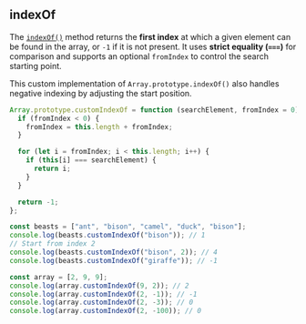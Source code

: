
## indexOf

The [`indexOf()`](https://developer.mozilla.org/en-US/docs/Web/JavaScript/Reference/Global_Objects/Array/indexOf)
method returns the **first index** at which a given element can be found in the array, or `-1` if it is not present.
It uses **strict equality (`===`)** for comparison and supports an optional `fromIndex` to control the search starting point.

This custom implementation of `Array.prototype.indexOf()` also handles negative indexing by adjusting the start position.

```js filename="indexOf" copy
Array.prototype.customIndexOf = function (searchElement, fromIndex = 0) {
  if (fromIndex < 0) {
    fromIndex = this.length + fromIndex;
  }

  for (let i = fromIndex; i < this.length; i++) {
    if (this[i] === searchElement) {
      return i;
    }
  }

  return -1;
};

const beasts = ["ant", "bison", "camel", "duck", "bison"];
console.log(beasts.customIndexOf("bison")); // 1
// Start from index 2
console.log(beasts.customIndexOf("bison", 2)); // 4
console.log(beasts.customIndexOf("giraffe")); // -1

const array = [2, 9, 9];
console.log(array.customIndexOf(9, 2)); // 2
console.log(array.customIndexOf(2, -1)); // -1
console.log(array.customIndexOf(2, -3)); // 0
console.log(array.customIndexOf(2, -100)); // 0
```

